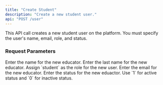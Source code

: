 ```yaml
---
title: "Create Student"
description: "Create a new student user."
api: "POST /user"
---
```


This API call creates a new student user on the platform. You must specify the user's name, email, role, and status.

### Request Parameters

<ParamField body="firstName" type="string" required>
  Enter the name for the new educator.
</ParamField>

<ParamField body="lastName" type="string" required>
  Enter the last name for the new educator.
</ParamField>

<ParamField body="role" type="string" required>
  Assign `student` as the role for the new user.
</ParamField>

<ParamField body="email" type="string" required>
  Enter the email for the new educator.
</ParamField>

<ParamField body="status" type="string" required>
  Enter the status for the new eduactor. Use `1` for active status and `0` for inactive status.
</ParamField>